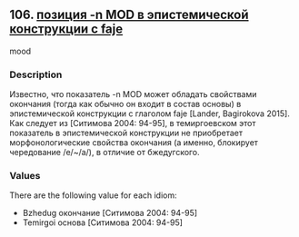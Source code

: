 ## 106. <a href =  'https://agricolamz.github.io/The_Circassian_Isoglosses_Database/106.html'>позиция -n MOD в эпистемической конструкции с faje</a>
mood

### Description

Известно, что показатель -n MOD может обладать свойствами окончания (тогда как обычно он входит в состав основы) в эпистемической конструкции с глаголом faje [Lander, Bagirokova 2015]. Как следует из [Ситимова 2004: 94-95], в темиргоевском этот показатель в эпистемической конструкции не приобретает морфонологические свойства окончания (а именно, блокирует чередование /e/~/a/), в отличие от бжедугского.

### Values
There are the following value for each idiom:

* Bzhedug  окончание [Ситимова 2004: 94-95] 
* Temirgoi  основа [Ситимова 2004: 94-95] 

